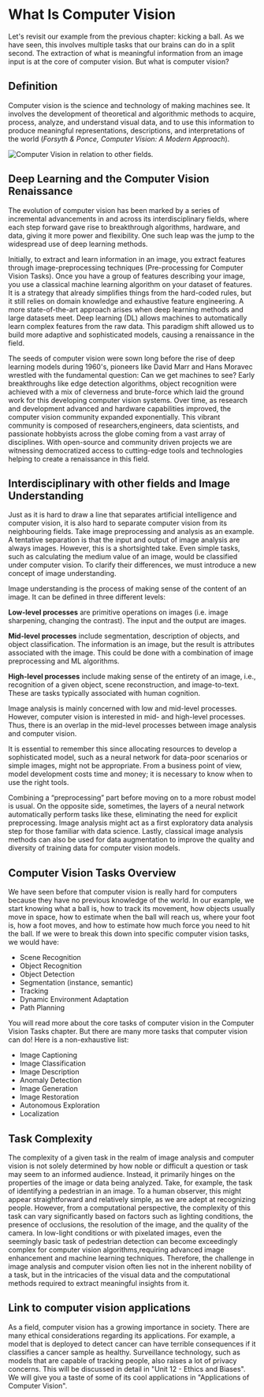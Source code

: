 # What Is Computer Vision

Let's revisit our example from the previous chapter: kicking a ball. As we have seen, this involves multiple tasks that our brains can do in a split second. The extraction of what is meaningful information from an image input is at the core of computer vision. But what is computer vision?

## Definition

Computer vision is the science and technology of making machines see. It involves the development of theoretical and algorithmic methods to acquire, process, analyze, and understand visual data, and to use this information to produce meaningful representations, descriptions, and interpretations of the world (*Forsyth & Ponce, Computer Vision: A Modern Approach*).

<div class="flex justify-center">
    <img src="https://huggingface.co/datasets/hf-vision/course-assets/resolve/743a2a115b53f258c9e6bc7744534d9e03b8a124/CV_in_defintiion.png" alt="Computer Vision in relation to other fields.">
</div>

## Deep Learning and the Computer Vision Renaissance

The evolution of computer vision has been marked by a series of incremental advancements in and across its interdisciplinary fields, where each step forward gave rise to breakthrough algorithms, hardware, and data, giving it more power and flexibility. One such leap was the jump to the widespread use of deep learning methods.

Initially, to extract and learn information in an image, you extract features through image-preprocessing techniques (Pre-processing for Computer Vision Tasks). Once you have a group of features describing your image, you use a classical machine learning algorithm on your dataset of features. It is a strategy that already simplifies things from the hard-coded rules, but it still relies on domain knowledge and exhaustive feature engineering. A more state-of-the-art approach arises when deep learning methods and large datasets meet. Deep learning (DL) allows machines to automatically learn complex features from the raw data. This paradigm shift allowed us to build more adaptive and sophisticated models, causing a renaissance in the field.

The seeds of computer vision were sown long before the rise of deep learning models during 1960's, pioneers like David Marr and Hans Moravec wrestled with the fundamental question: Can we get machines to see? Early breakthroughs like edge detection algorithms, object recognition were achieved with a mix of cleverness and brute-force which laid the ground work for this developing computer vision systems. Over time, as research and development advanced and hardware capabilities improved, the computer vision community expanded exponentially. This vibrant community is composed of researchers,engineers, data scientists, and passionate hobbyists across the globe coming from a vast array of disciplines. With open-source and community driven projects we are witnessing democratized access to cutting-edge tools and technologies helping to create a renaissance in this field.

## Interdisciplinary with other fields and Image Understanding

Just as it is hard to draw a line that separates artificial intelligence and computer vision, it is also hard to separate computer vision from its neighbouring fields. Take image preprocessing and analysis as an example. A tentative separation is that the input and output of image analysis are always images. However, this is a shortsighted take. Even simple tasks, such as calculating the medium value of an image, would be classified under computer vision. To clarify their differences, we must introduce a new concept of image understanding.

Image understanding is the process of making sense of the content of an image. It can be defined in three different levels:

**Low-level processes** are primitive operations on images (i.e. image sharpening, changing the contrast). The input and the output are images.

**Mid-level processes** include segmentation, description of objects, and object classification. The information is an image, but the result is attributes associated with the image. This could be done with a combination of image preprocessing and ML algorithms.

**High-level processes** include making sense of the entirety of an image, i.e., recognition of a given object, scene reconstruction, and image-to-text. These are tasks typically associated with human cognition.

Image analysis is mainly concerned with low and mid-level processes. However, computer vision is interested in mid- and high-level processes. Thus, there is an overlap in the mid-level processes between image analysis and computer vision.

It is essential to remember this since allocating resources to develop a sophisticated model, such as a neural network for data-poor scenarios or simple images, might not be appropriate. From a business point of view, model development costs time and money; it is necessary to know when to use the right tools.

Combining a “preprocessing” part before moving on to a more robust model is usual.
On the opposite side, sometimes, the layers of a neural network automatically perform tasks like these, eliminating the need for explicit preprocessing. Image analysis might act as a first exploratory data analysis step for those familiar with data science. Lastly, classical image analysis methods can also be used for data augmentation to improve the quality and diversity of training data for computer vision models.

## Computer Vision Tasks Overview

We have seen before that computer vision is really hard for computers because they have no previous knowledge of the world. In our example, we start knowing what a ball is, how to track its movement, how objects usually move in space, how to estimate when the ball will reach us, where your foot is, how a foot moves, and how to estimate how much force you need to hit the ball. If we were to break this down into specific computer vision tasks, we would have:
  - Scene Recognition 
  - Object Recognition
  - Object Detection
  - Segmentation (instance, semantic)
  - Tracking 
  - Dynamic Environment Adaptation
  - Path Planning

You will read more about the core tasks of computer vision in the Computer Vision Tasks chapter. But there are many more tasks that computer vision can do! Here is a non-exhaustive list:
  - Image Captioning
  - Image Classification
  - Image Description
  - Anomaly Detection
  - Image Generation
  - Image Restoration
  - Autonomous Exploration
  - Localization

## Task Complexity

The complexity of a given task in the realm of image analysis and computer vision is not solely determined by how noble or difficult a question or task may seem to an informed audience. Instead, it primarily hinges on the properties of the image or data being analyzed. Take, for example, the task of identifying a pedestrian in an image. To a human observer, this might appear straightforward and relatively simple, as we are adept at recognizing people. However, from a computational perspective, the complexity of this task can vary significantly based on factors such as lighting conditions, the presence of occlusions, the resolution of the image, and the quality of the camera. In low-light conditions or with pixelated images, even the seemingly basic task of pedestrian detection can become exceedingly complex for computer vision algorithms,requiring advanced image enhancement and machine learning techniques. Therefore, the challenge in image analysis and computer vision often lies not in the inherent nobility of a task, but in the intricacies of the visual data and the computational methods required to extract meaningful insights from it.

## Link to computer vision applications
As a field, computer vision has a growing importance in society. There are many ethical considerations regarding its applications. For example, a model that is deployed to detect cancer can have terrible consequences if it classifies a cancer sample as healthy. Surveillance technology, such as models that are capable of tracking people, also raises a lot of privacy concerns. This will be discussed in detail in "Unit 12 - Ethics and Biases". We will give you a taste of some of its cool applications in "Applications of Computer Vision".

